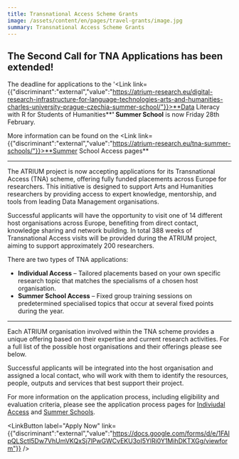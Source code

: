 ```yaml
---
title: Transnational Access Scheme Grants
image: /assets/content/en/pages/travel-grants/image.jpg
summary: Transnational Access Scheme Grants
---
```

## **The Second Call for TNA Applications has been extended!**

The deadline for applications to the '<Link link={{"discriminant":"external","value":"https://atrium-research.eu/digital-research-infrastructure-for-language-technologies-arts-and-humanities-charles-university-prague-czechia-summer-school/"}}>**Data Literacy with R for Students of Humanities**</Link>**' Summer School** is now Friday 28th February.

More information can be found on the <Link link={{"discriminant":"external","value":"https://atrium-research.eu/tna-summer-schools/"}}>**Summer School Access pages**</Link>

---

The ATRIUM project is now accepting applications for its Transnational Access (TNA) scheme, offering fully funded placements across Europe for researchers. This initiative is designed to support Arts and Humanities researchers by providing access to expert knowledge, mentorship, and tools from leading Data Management organisations.

Successful applicants will have the opportunity to visit one of 14 different host organisations across Europe, benefiting from direct contact, knowledge sharing and network building. In total 388 weeks of Transnational Access visits will be provided during the ATRIUM project, aiming to support approximately 200 researchers.

There are two types of TNA applications:

* **Individual Access** – Tailored placements based on your own specific research topic that matches the specialisms of a chosen host organisation.
* **Summer School Access** – Fixed group training sessions on predetermined specialised topics that occur at several fixed points during the year.

<Grid layout="two-columns" alignment="stretch">
  <GridItem alignment="stretch">
    <LinkButton label="More about Individual Access" link={{"discriminant":"pages","value":"tna-individual-access"}} />
  </GridItem>

  <GridItem alignment="stretch">
    <LinkButton label="More about Summer Schools" link={{"discriminant":"pages","value":"tna-summer-schools"}} />
  </GridItem>
</Grid>

---

Each ATRIUM organisation involved within the TNA scheme provides a unique offering based on their expertise and current research activities. For a full list of the possible host organisations and their offerings please see below.

Successful applicants will be integrated into the host organisation and assigned a local contact, who will work with them to identify the resources, people, outputs and services that best support their project.

For more information on the application process, including eligibility and evaluation criteria, please see the application process pages for [Indiviudal Access](https://atrium-research.eu/transnational-access-scheme-application-process-indiviudal-access) and [Summer Schools](https://atrium-research.eu/transnational-access-scheme-application-process-summer-schools).&#x20;

<LinkButton label="Apply Now" link={{"discriminant":"external","value":"https://docs.google.com/forms/d/e/1FAIpQLSctI5Dw7VhUmVKQxSj7lPwGWCvEKU3oI5YlRi0Y1MihDKTXGg/viewform"}} />

